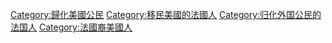 [[Category:歸化美國公民|Category:歸化美國公民]]
[[Category:移民美國的法國人|Category:移民美國的法國人]]
[[Category:归化外国公民的法国人|Category:归化外国公民的法国人]]
[[Category:法國裔美國人|Category:法國裔美國人]]